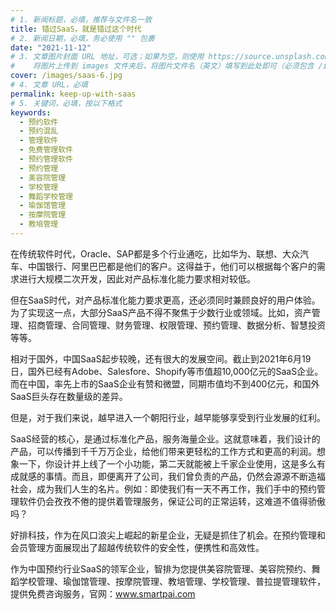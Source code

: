 ```yaml
---
# 1. 新闻标题，必填，推荐与文件名一致
title: 错过SaaS，就是错过这个时代
# 2. 新闻日期，必填，务必使用 "" 包裹
date: "2021-11-12"
# 3. 文章图片封面 URL 地址，可选；如果为空，则使用 https://source.unsplash.com/800x450/?city
#    将图片上传到 images 文件夹后，将图片文件名（英文）填写到此处即可（必须包含 /images/ 前缀）
cover: /images/saas-6.jpg
# 4. 文章 URL，必填
permalink: keep-up-with-saas
# 5. 关键词，必填，按以下格式
keywords:
  - 预约软件
  - 预约混乱
  - 管理软件
  - 免费管理软件
  - 预约管理软件
  - 预约管理
  - 美容院管理
  - 学校管理
  - 舞蹈学校管理
  - 瑜伽馆管理
  - 按摩院管理
  - 教培管理
---
```


在传统软件时代，Oracle、SAP都是多个行业通吃，比如华为、联想、大众汽车、中国银行、阿里巴巴都是他们的客户。这得益于，他们可以根据每个客户的需求进行大规模二次开发，因此对产品标准化能力要求相对较低。

但在SaaS时代，对产品标准化能力要求更高，还必须同时兼顾良好的用户体验。为了实现这一点，大部分SaaS产品不得不聚焦于少数行业或领域。比如，资产管理、招商管理、合同管理、财务管理、权限管理、预约管理、数据分析、智慧投资等等。

相对于国外，中国SaaS起步较晚，还有很大的发展空间。截止到2021年6月19日，国外已经有Adobe、Salesfore、Shopify等市值超10,000亿元的SaaS企业。而在中国，率先上市的SaaS企业有赞和微盟，同期市值均不到400亿元，和国外SaaS巨头存在数量级的差异。

但是，对于我们来说，越早进入一个朝阳行业，越早能够享受到行业发展的红利。

SaaS经营的核心，是通过标准化产品，服务海量企业。这就意味着，我们设计的产品，可以传播到千千万万企业，给他们带来更轻松的工作方式和更高的利润。想象一下，你设计并上线了一个小功能，第二天就能被上千家企业使用，这是多么有成就感的事情。而且，即便离开了公司，我们曾负责的产品，仍然会源源不断造福社会，成为我们人生的名片。例如：即使我们有一天不再工作，我们手中的预约管理软件仍会孜孜不倦的提供着管理服务，保证公司的正常运转，这难道不值得骄傲吗？

好排科技，作为在风口浪尖上崛起的新星企业，无疑是抓住了机会。在预约管理和会员管理方面展现出了超越传统软件的安全性，便携性和高效性。

作为中国预约行业SaaS的领军企业，智排为您提供美容院管理、美容院预约、舞蹈学校管理、瑜伽馆管理、按摩院管理、教培管理、学校管理、普拉提管理软件，提供免费咨询服务，官网：www.smartpai.com